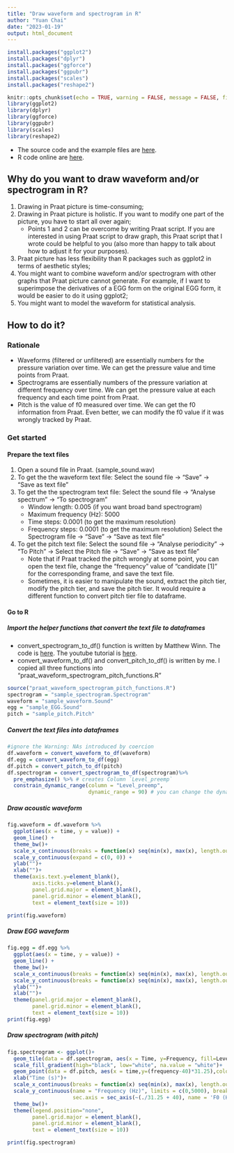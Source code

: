 ```yaml
---
title: "Draw waveform and spectrogram in R"
author: "Yuan Chai"
date: "2023-01-19"
output: html_document
---
```


```r
install.packages("ggplot2")
install.packages("dplyr")
install.packages("ggforce")
install.packages("ggpubr")
install.packages("scales")
install.packages("reshape2")
```

```r
knitr::opts_chunk$set(echo = TRUE, warning = FALSE, message = FALSE, fig.width = 5, fig.height = 3, fig.align = "center")
library(ggplot2)
library(dplyr)
library(ggforce)
library(ggpubr)
library(scales)
library(reshape2)
```

* The source code and the example files are [here](https://github.com/yuanchaiyc/source-code/tree/main/R-Draw-waveform-spectrogram-pitch).
* R code online are [here](https://posit.cloud/content/5036221).

## Why do you want to draw waveform and/or spectrogram in R?
1. Drawing in Praat picture is time-consuming;
2. Drawing in Praat picture is holistic. If you want to modify one part of the picture, you have to start all over again;
    + Points 1 and 2 can be overcome by writing Praat script. If you are interested in using Praat script to draw graph, this Praat script that I wrote could be helpful to you (also more than happy to talk about how to adjust it for your purposes). 
3. Praat picture has less flexibility than R packages such as ggplot2 in terms of aesthetic styles;
4. You might want to combine waveform and/or spectrogram with other graphs that Praat picture cannot generate. For example, if I want to superimpose the derivatives of a EGG form on the original EGG form, it would be easier to do it using ggplot2;
5. You might want to model the waveform for statistical analysis.


## How to do it?
### Rationale
* Waveforms (filtered or unfiltered) are essentially numbers for the pressure variation over time. We can get the pressure value and time points from Praat.
* Spectrograms are essentially numbers of the pressure variation at different frequency over time. We can get the pressure value at each frequency and each time point from Praat.
* Pitch is the value of f0 measured over time. We can get the f0 information from Praat. Even better, we can modify the f0 value if it was wrongly tracked by Praat.

### Get started
#### Prepare the text files
1. Open a sound file in Praat. (sample_sound.wav)
2. To get the the waveform text file: Select the sound file &#8594; "Save" &#8594; "Save as text file"
3. To get the the spectrogram text file: Select the sound file &#8594; "Analyse spectrum" &#8594; "To spectrogram"
    + Window length: 0.005 (if you want broad band spectrogram)
    + Maximum frequency (Hz): 5000
    + Time steps: 0.0001 (to get the maximum resolution)
    + Frequency steps: 0.0001 (to get the maximum resolution)
Select the Spectrogram file &#8594; "Save" &#8594; "Save as text file"
4. To get the pitch text file: Select the sound file &#8594; "Analyse periodicity" &#8594; "To Pitch" &#8594; Select the Pitch file &#8594; "Save" &#8594; "Save as text file"
    * Note that if Praat tracked the pitch wrongly at some point, you can open the text file, change the "frequency" value of "candidate [1]" for the corresponding frame, and save the text file.
    * Sometimes, it is easier to manipulate the sound, extract the pitch tier, modify the pitch tier, and save the pitch tier. It would require a different function to convert pitch tier file to dataframe.

#### Go to R

##### Import the helper functions that convert the text file to dataframes
* convert_spectrogram_to_df() function is written by Matthew Winn. The code is [here](https://github.com/ListenLab/Praat/blob/master/praat_spectrogram_functions.R). The youtube tutorial is [here](https://www.youtube.com/watch?v=23V-7MbR_yk).
* convert_waveform_to_df() and convert_pitch_to_df() is written by me. I copied all three functions into "praat_waveform_spectrogram_pitch_functions.R"

```r
source("praat_waveform_spectrogram_pitch_functions.R")
spectrogram = "sample_spectrogram.Spectrogram"
waveform = "sample_waveform.Sound"
egg = "sample_EGG.Sound"
pitch = "sample_pitch.Pitch"
```


##### Convert the text files into dataframes
```r
#ignore the Warning: NAs introduced by coercion
df.waveform = convert_waveform_to_df(waveform)
df.egg = convert_waveform_to_df(egg)
df.pitch = convert_pitch_to_df(pitch)
df.spectrogram = convert_spectrogram_to_df(spectrogram)%>%
  pre_emphasize() %>% # creates Column `Level_preemp`
  constrain_dynamic_range(column = "Level_preemp",
                          dynamic_range = 90) # you can change the dynamic_range for your preference. The larger the number, the darker the spectrogram gets.
```

##### Draw acoustic waveform
```r
fig.waveform = df.waveform %>%
  ggplot(aes(x = time, y = value)) +
  geom_line() +
  theme_bw()+
  scale_x_continuous(breaks = function(x) seq(min(x), max(x), length.out = 2), label = label_number(accuracy = 0.01),expand = c(0, 0))+
  scale_y_continuous(expand = c(0, 0)) +
  ylab("")+
  xlab("")+
  theme(axis.text.y=element_blank(),
        axis.ticks.y=element_blank(),
        panel.grid.major = element_blank(),
        panel.grid.minor = element_blank(),
        text = element_text(size = 10))

print(fig.waveform)

```

##### Draw EGG waveform
```r
fig.egg = df.egg %>%
  ggplot(aes(x = time, y = value)) +
  geom_line() +
  theme_bw()+
  scale_x_continuous(breaks = function(x) seq(min(x), max(x), length.out = 2), label = label_number(accuracy = 0.01),expand = c(0, 0))+
  scale_y_continuous(breaks = function(x) seq(min(x), max(x), length.out = 2), label = label_number(accuracy = 0.01),expand = c(0, 0)) +
  ylab("")+
  xlab("")+
  theme(panel.grid.major = element_blank(),
        panel.grid.minor = element_blank(),
        text = element_text(size = 10))
print(fig.egg)
```

##### Draw spectrogram (with pitch)
```r
fig.spectrogram <- ggplot()+
  geom_tile(data = df.spectrogram, aes(x = Time, y=Frequency, fill=Level_preemp_dr))+
  scale_fill_gradient(high="black", low="white", na.value = "white")+
  geom_point(data = df.pitch, aes(x = time,y=(frequency-40)*31.25),color = "blue",size = 3)+
  xlab("Time (s)")+
  scale_x_continuous(breaks = function(x) seq(min(x), max(x), length.out = 2), label = label_number(accuracy = 0.01))+
  scale_y_continuous(name = "Frequency (Hz)", limits = c(0,5000), breaks = seq(0,5000,1000),
                     sec.axis = sec_axis(~(./31.25 + 40), name = 'F0 (Hz)'),expand = c(0,0))+
  theme_bw()+
  theme(legend.position="none",
        panel.grid.major = element_blank(),
        panel.grid.minor = element_blank(),
        text = element_text(size = 10))

print(fig.spectrogram)
```

